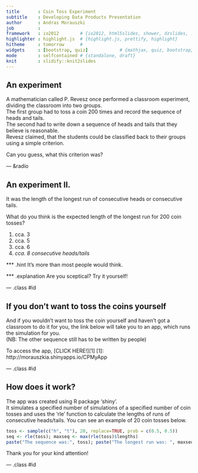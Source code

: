 ```yaml
---
title       : Coin Toss Experiment
subtitle    : Developing Data Products Presentation
author      : Andras Morauszki
job         : 
framework   : io2012        # {io2012, html5slides, shower, dzslides, ...}
highlighter : highlight.js  # {highlight.js, prettify, highlight}
hitheme     : tomorrow      # 
widgets     : [bootstrap, quiz]            # {mathjax, quiz, bootstrap}
mode        : selfcontained # {standalone, draft}
knit        : slidify::knit2slides
---
```


## An experiment

A mathematician called P. Revesz once performed a classroom experiment, dividing the classroom into two groups.  
The first group had to toss a coin 200 times and record the sequence of heads and tails.  
The second had to write down a sequence of heads and tails that they believe is reasonable.  
Revesz claimed, that the students could be classified back to their groups using a simple criterion.  
  
Can you guess, what this criterion was?

--- &radio

## An experiment II.

It was the length of the longest run of consecutive heads or consecutive tails.

What do you think is the expected length of the longest run for 200 coin tosses?

1. cca. 3 
2. cca. 5
3. cca. 6
4. _cca. 8 consecutive heads/tails_

*** .hint 
It's more than most people would think.

*** .explanation 
Are you sceptical? Try it yourself!

--- .class #id

## If you don't want to toss the coins yourself

And if you wouldn't want to toss the coin yourself and haven't got a classroom to do it for you, the link below will take you to an app, which runs the simulation for you.  
(NB: The other sequence still has to be written by people)

To access the app, [CLICK HERE!][1]
[1]: http://morauszkia.shinyapps.io/CPMyApp

--- .class #id

## How does it work?

The app was created using R package 'shiny'.  
It simulates a specified number of simulations of a specified number of coin tosses and uses the 'rle' function to calculate the lengths of runs of consecutive heads/tails. You can see an example of 20 coin tosses below.

```r
toss <- sample(c("h", "t"), 20, replace=TRUE, prob = c(0.5, 0.5))
seq <- rle(toss); maxseq <- max(rle(toss)$lengths)
paste("The sequence was:", toss); paste("The longest run was: ", maxseq)
```

Thank you for your kind attention!

--- .class #id
